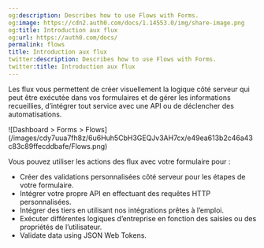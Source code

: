 ```yaml
---
og:description: Describes how to use Flows with Forms.
og:image: https://cdn2.auth0.com/docs/1.14553.0/img/share-image.png
og:title: Introduction aux flux
og:url: https://auth0.com/docs/
permalink: flows
title: Introduction aux flux
twitter:description: Describes how to use Flows with Forms.
twitter:title: Introduction aux flux
---
```


Les flux vous permettent de créer visuellement la logique côté serveur qui peut être exécutée dans vos formulaires et de gérer les informations recueillies, d’intégrer tout service avec une API ou de déclencher des automatisations.

<Frame>![Dashboard > Forms > Flows](/images/cdy7uua7fh8z/6u6Huh5CbH3GEQJv3AH7cx/e49ea613b2c46a43c83c89ffecddbafe/Flows.png)</Frame>

Vous pouvez utiliser les actions des flux avec votre formulaire pour :

* Créer des validations personnalisées côté serveur pour les étapes de votre formulaire.
* Intégrer votre propre API en effectuant des requêtes HTTP personnalisées.
* Intégrer des tiers en utilisant nos intégrations prêtes à l’emploi.
* Exécuter différentes logiques d’entreprise en fonction des saisies ou des propriétés de l’utilisateur.
* Validate data using <Tooltip tip="JSON Web Token (JWT): Standard ID Token format (and often Access Token format) used to represent claims securely between two parties." cta="View Glossary" href="/docs/glossary?term=JSON+Web+Tokens">JSON Web Tokens</Tooltip>.